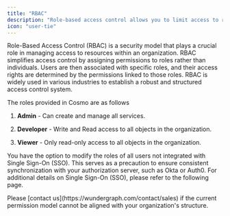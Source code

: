 ---
title: "RBAC"
description: "Role-based access control allows you to limit access to resources based on a user's role."
icon: "user-tie"
---

Role-Based Access Control (RBAC) is a security model that plays a crucial role in managing access to resources within an organization. RBAC simplifies access control by assigning permissions to roles rather than individuals. Users are then associated with specific roles, and their access rights are determined by the permissions linked to those roles. RBAC is widely used in various industries to establish a robust and structured access control system.

The roles provided in Cosmo are as follows

1. **Admin** - Can create and manage all services.

2. **Developer** - Write and Read access to all objects in the organization.

3. **Viewer** - Only read-only access to all objects in the organization.

You have the option to modify the roles of all users not integrated with Single Sign-On (SSO). This serves as a precaution to ensure consistent synchronization with your authorization server, such as Okta or Auth0. For additional details on Single Sign-On (SSO), please refer to the following page.

<Info>
  Please [contact us](https://wundergraph.com/contact/sales) if the current permission model cannot be aligned with your organization's structure.
</Info>

